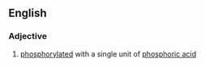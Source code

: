 ==English==

===Adjective===
{{en-adj|-}}

# {{context|biochemistry|lang=en}} [[phosphorylated]] with a single unit of [[phosphoric acid]]